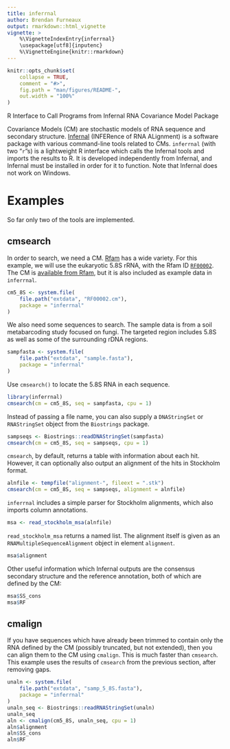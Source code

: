 ```yaml
---
title: inferrnal
author: Brendan Furneaux
output: rmarkdown::html_vignette
vignette: >
    %\VignetteIndexEntry{inferrnal}
    \usepackage[utf8]{inputenc}
    %\VignetteEngine{knitr::rmarkdown}
---
```


```r
knitr::opts_chunk$set(
    collapse = TRUE,
    comment = "#>",
    fig.path = "man/figures/README-",
    out.width = "100%"
)
```

R Interface to Call Programs from Infernal RNA Covariance Model Package

Covariance Models (CM) are stochastic models of RNA sequence and secondary
structure.
[Infernal](http://eddylab.org/infernal/) (INFERence of RNA ALignment) is a
software package with various command-line tools related to CMs.
`inferrnal` (with two "`r`"s) is a lightweight R interface which calls the
Infernal tools and imports the results to R.
It is developed independently from Infernal, and Infernal must be installed in
order for it to function.
Note that Infernal does not work on Windows.

# Examples

So far only two of the tools are implemented.

## cmsearch

In order to search, we need a CM.
[Rfam](https://rfam.xfam.org/) has a wide variety.
For this example, we will use the eukaryotic 5.8S rRNA, with the Rfam ID
[`RF00002`](https://rfam.xfam.org/family/RF00002).
The CM is [available from Rfam](https://rfam.xfam.org/family/RF00002/cm), but
it is also included as example data in `inferrnal`.


```r
cm5_8S <- system.file(
    file.path("extdata", "RF00002.cm"),
    package = "inferrnal"
)
```

We also need some sequences to search.
The sample data is from a soil metabarcoding study focused on fungi.
The targeted region includes 5.8S as well as some of the surrounding rDNA
regions.

```r
sampfasta <- system.file(
    file.path("extdata", "sample.fasta"),
    package = "inferrnal"
)
```

Use `cmsearch()` to locate the 5.8S RNA in each sequence.

```r
library(inferrnal)
cmsearch(cm = cm5_8S, seq = sampfasta, cpu = 1)
```

Instead of passing a file name, you can also supply a `DNAStringSet` or
`RNAStringSet` object from the `Biostrings` package.

```r
sampseqs <- Biostrings::readDNAStringSet(sampfasta)
cmsearch(cm = cm5_8S, seq = sampseqs, cpu = 1)
```

`cmsearch`, by default, returns a table with information about each hit.
However, it can optionally also output an alignment of the hits in Stockholm
format.

```r
alnfile <- tempfile("alignment-", fileext = ".stk")
cmsearch(cm = cm5_8S, seq = sampseqs, alignment = alnfile)
```

`inferrnal` includes a simple parser for Stockholm alignments, which also
imports column annotations.
```r
msa <- read_stockholm_msa(alnfile)
```

`read_stockholm_msa` returns a named list.
The alignment itself is given as an `RNAMultipleSequenceAlignment` object in
element `alignment`.

```r
msa$alignment
```

Other useful information which Infernal outputs are the consensus secondary
structure and the reference annotation, both of which are defined by the CM:

```r
msa$SS_cons
msa$RF
```

## cmalign

If you have sequences which have already been trimmed to contain only the RNA
defined by the CM (possibly truncated, but not extended), then you can align
them to the CM using `cmalign`.
This is much faster than `cmsearch`.
This example uses the results of `cmsearch` from the previous section, after
removing gaps.

```r
unaln <- system.file(
    file.path("extdata", "samp_5_8S.fasta"),
    package = "inferrnal"
)
unaln_seq <- Biostrings::readRNAStringSet(unaln)
unaln_seq
aln <- cmalign(cm5_8S, unaln_seq, cpu = 1)
aln$alignment
aln$SS_cons
aln$RF
```

